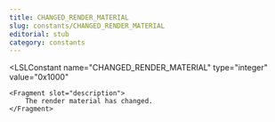 ```yaml
---
title: CHANGED_RENDER_MATERIAL
slug: constants/CHANGED_RENDER_MATERIAL
editorial: stub
category: constants
---
```


<LSLConstant
	name="CHANGED_RENDER_MATERIAL"
	type="integer"
	value="0x1000"
>
	<Fragment slot="description">
		The render material has changed.
	</Fragment>
</LSLConstant>
